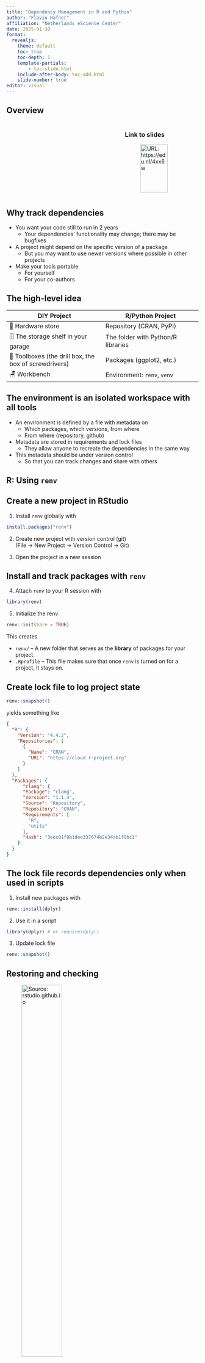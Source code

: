 ```yaml
---
title: "Dependency Management in R and Python"
author: "Flavio Hafner"
affiliation: "Netherlands eScience Center"
date: 2025-01-30
format: 
  revealjs:
    theme: default
    toc: true
    toc-depth: 1
    template-partials:
        - toc-slide.html
    include-after-body: toc-add.html
    slide-number: true
editor: visual
---
```


## Overview

::::: columns
::: {.column width="60%"}
```{=html}
<div id='toc'></div>
```
:::

::: {.column width="40%"}
### Link to slides

![URL: https://edu.nl/4xx6w](qrcode.svg){width="80%" }
:::
:::::

## Why track dependencies

-   You want your code still to run in 2 years
    -   Your dependencies' functionality may change; there may be bugfixes
-   A project might depend on the specific version of a package
    -   But you may want to use newer versions where possible in other projects
-   Make your tools portable
    -   For yourself
    -   For your co-authors

<!-- do not want to install each package separately, try if the code runs, and repeat -->

## The high-level idea

| DIY Project | R/Python Project |
|------------------------------------|------------------------------------|
| 🏪 Hardware store | Repository (CRAN, PyPI) |
| 🗄 The storage shelf in your garage | The folder with Python/R libraries |
| 🧰 Toolboxes (the drill box, the box of screwdrivers) | Packages (ggplot2, etc.) |
| 🪑 Workbench | Environment: `renv`, `venv` |

## The environment is an isolated workspace with all tools

-   An environment is defined by a file with metadata on
    -   Which packages, which versions, from where
    -   From where (repository, github)
-   Metadata are stored in requirements and lock files
    -   They allow anyone to recreate the dependencies in the same way
-   This metadata should be under version control
    -   So that you can track changes and share with others

::: {.section .transition-slide}
# R: Using `renv`
:::

## Create a new project in RStudio

::: fragment
1.  Install `renv` globally with

``` r
install.packages("renv")
```
:::

::: fragment
2.  Create new project with version control (git)\
    (File -\> New Project -\> Version Control -\> Git)
:::

::: fragment
3.  Open the project in a new session
:::

## Install and track packages with `renv`

::: fragment
4.  Attach `renv` to your R session with

``` r
library(renv)
```
:::

::: fragment
5.  Initialize the renv

``` r
renv::init(bare = TRUE)
```
:::

:::: fragment
::: incremental
This creates

-   `renv/` -- A new folder that serves as the **library** of packages for your project.
-   `.Rprofile` -- This file makes sure that once `renv` is turned on for a project, it stays on.
:::
::::

## Create lock file to log project state

``` r
renv::snapshot()
```

yields something like

::: fragment
``` json
{
  "R": {
    "Version": "4.4.2",
    "Repositories": [
      {
        "Name": "CRAN",
        "URL": "https://cloud.r-project.org"
      }
    ]
  },
  "Packages": {
      "rlang": {
      "Package": "rlang",
      "Version": "1.1.4",
      "Source": "Repository",
      "Repository": "CRAN",
      "Requirements": [
        "R",
        "utils"
      ],
      "Hash": "3eec01f8b1dee337674b2e34ab1f9bc1"
    }
  }
}
```
:::

## The lock file records dependencies only when used in scripts

::: fragment
1.  Install new packages with

``` r
renv::install(dplyr)
```
:::

::: fragment
2.  Use it in a script

``` r
library(dplyr) # or require(dplyr)
```
:::

::: fragment
3.  Update lock file

``` r
renv::snapshot()
```
:::

## Restoring and checking

![Source: rstudio.github.io](renv.png){width="50%"}

::: {.section .transition-slide}
# Python: Using `venv` and `pip`

![Python Environment Hell from XKCD (Creative Commons Attribution-NonCommercial 2.5 License)](python-environment-hell.png){width="50%"}
:::

## Overview

-   PyPI is the Python Package Index, the analogue to R's CRAN
    -   But CRAN reviews submissions while PyPI does not
-   `pip` is the Python package manager and interacts with PyPI
    -   Other tools do the same job
-   `pip` + `venv` are available by default for Python 3.3+

## Getting started

```{=html}
<br/><br/> 
```

::: fragment
Use the command line: a terminal or from an IDE (VS Code)
:::

```{=html}
<br/><br/> 
```

::: fragment
Make sure you can invoke Python

``` bash
$ python3 --version # on Mac/Linux
$ python --version # on Windows — Windows installation comes with a python.exe file rather than a python3.exe file 
```
:::

## Creating the virtual environment

::: fragment
Run

``` bash
$ python3 -m venv venv
```
:::

:::: fragment
::: incremental
What does this do?

-   Creates a folder `venv` to which packages are installed
-   (The `-m` flag calls the `main` part of the `venv` module)
:::
::::

:::: fragment
Activate the virtual environment

::: panel-tabset
## Windows

``` powershell
$ source venv/Scripts/activate
(venv) $
```

## Mac/Linux

``` bash
$ source venv/bin/activate
(venv) $
```
:::
::::

## Install packages with pip

::: fragment
Run

``` bash
(venv) $ python3 -m pip install numpy
(venv) $ python3 -m pip install matplotlib
```

```{=html}
<br/><br/> 
```
:::

::: fragment
To display information about some installed packages

``` bash
(venv) $ python3 -m pip show numpy
```
:::

::: fragment
To display information about all installed packages

``` bash
(venv) $ python3 -m pip list
```
:::

## Creating `requirements.txt` files

::: fragment
Run

``` bash
(venv) $ python3 -m pip freeze > requirements.txt
```
:::

::: fragment
We can inspect the file

``` bash
(venv) $ cat requirements.txt
```

``` output
contourpy==1.2.0
cycler==0.12.1
fonttools==4.45.0
kiwisolver==1.4.5
matplotlib==3.8.2
numpy==1.26.2
packaging==23.2
Pillow==10.1.0
pyparsing==3.1.1
python-dateutil==2.8.2
six==1.16.0
```
:::

::: fragment
Restore an environment from `requirements.txt`

``` bash
(venv) $ python3 -m pip install -r requirements.txt
```
:::

## PyPI vs conda

| PyPI | conda |
|------------------------------------|------------------------------------|
| [Easy to use & create packages]{style="color:green;"} | [Not only Python, can use external libraries]{style="color:green;"} |
| [Does not track Python version]{style="color:red;"} | [Tracks Python version]{style="color:green;"} |
| [Complicated with external libraries]{style="color:red;"} | [Heavy -- use miniconda/mamba; packaging is harder]{style="color:red;"} |

 

... And try to keep them apart whenever possible

::: {.section .transition-slide}
# Conclusion
:::

## Good practices

-   Have the environment inside your project directory
-   When adding new dependencies, do not pin versions:

``` bash
# prefer
(venv) $ python3 -m pip install numpy
# over
(venv) $ python3 -m pip install numpy==1.26.2
```

-   But keep track of versions used and commit often
    -   Share with your co-authors

## Other considerations

-   Adding dependencies is always a make-or-buy decision
    -   Don't reinvent the wheel?
-   Before adding dependencies, it's good to
    -   Consider different tools for the task
    -   Does it work as intended?
    -   Check if they are maintained and the size of the user base
-   Be aware of security risks
    -   [CI/CD vulnerability in pytorch](https://johnstawinski.com/2024/01/11/playing-with-fire-how-we-executed-a-critical-supply-chain-attack-on-pytorch/) in 2024
    -   [Arbitrary code execution through public ML models](https://jfrog.com/blog/data-scientists-targeted-by-malicious-hugging-face-ml-models-with-silent-backdoor/)

## References & further reading

For R:

-   TSB Research Support Team: [Intermediate R](https://gitlab.uvt.nl/tsb-rst/intermediate-level-r-course-for-social-sciences)
-   RStudio: [Introduction to renv](https://rstudio.github.io/renv/articles/renv.html)

For Python:

-   Code Refinery: [Reproducible environments and dependencies](https://coderefinery.github.io/python-progression/dependencies/)
-   Intermediate Research Software Development with Python: [Virtual environments](https://carpentries-incubator.github.io/python-intermediate-development/12-virtual-environments.html)

## Hands-on: ideas


-   Start using an environment for an existing project
-   Play around in a dummy project
    -   If you're using `pip` or `conda`, try the other, or try `uv`
